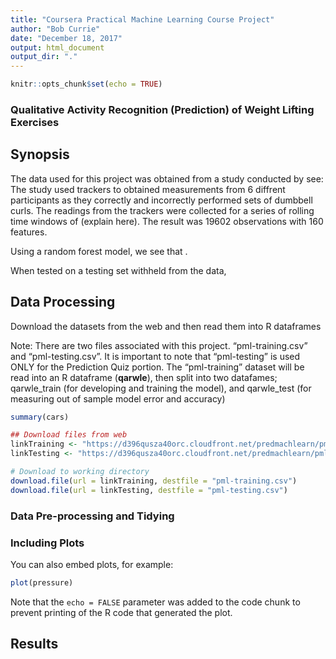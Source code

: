 ```yaml
---
title: "Coursera Practical Machine Learning Course Project"
author: "Bob Currie"
date: "December 18, 2017"
output: html_document
output_dir: "."
---
```


```r
knitr::opts_chunk$set(echo = TRUE)
```

### Qualitative Activity Recognition (Prediction) of Weight Lifting Exercises

## Synopsis
The data used for this project was obtained from a study conducted by
see: 
The study used trackers to obtained measurements from 6 diffrent participants as they correctly and incorrectly performed sets of dumbbell curls. The readings from the trackers were collected for a series of rolling time windows of (explain here). The result was 19602 observations with 160 features.

Using a random forest model, we see that .

When tested on a testing set withheld from the data, 

## Data Processing

Download the datasets from the web and then read them into R dataframes

Note: There are two files associated with this project. "pml-training.csv" and "pml-testing.csv". It is important to note that "pml-testing" is used ONLY for the Prediction Quiz portion. The "pml-training" dataset will be read into an R dataframe (**qarwle**), then split into two datafames; qarwle_train (for developing and training the model), and qarwle_test (for measuring out of sample model error and accuracy)

```r
summary(cars)

## Download files from web
linkTraining <- "https://d396qusza40orc.cloudfront.net/predmachlearn/pml-training.csv"
linkTesting <- "https://d396qusza40orc.cloudfront.net/predmachlearn/pml-training.csv"

# Download to working directory
download.file(url = linkTraining, destfile = "pml-training.csv")
download.file(url = linkTesting, destfile = "pml-testing.csv")
```

### Data Pre-processing and Tidying

### Including Plots

You can also embed plots, for example:

```r
plot(pressure)
```

Note that the `echo = FALSE` parameter was added to the code chunk to prevent printing of the R code that generated the plot.







## Results
